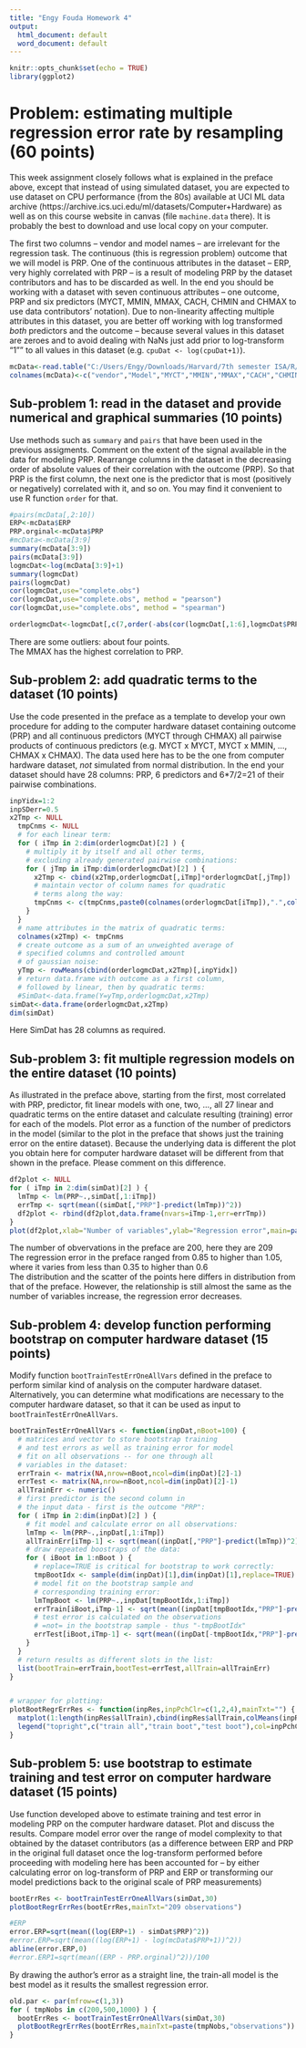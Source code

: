 ---
title: "Engy Fouda Homework 4"
output:
  html_document: default
  word_document: default
---

```{r setup, include=FALSE}
knitr::opts_chunk$set(echo = TRUE)
library(ggplot2)
```

# Problem: estimating multiple regression error rate by resampling (60 points)

This week assignment closely follows what is explained in the preface above, except that instead of using simulated dataset, you are expected to use dataset on CPU performance (from the 80s) available at UCI ML data archive (https://archive.ics.uci.edu/ml/datasets/Computer+Hardware) as well as on this course website in canvas (file `machine.data` there).  It is probably the best to download and use local copy on your computer.

The first two columns -- vendor and model names -- are irrelevant for the regression task. The continuous (this is regression problem) outcome that we will model is PRP.  One of the continuous attributes in the dataset -- ERP, very highly correlated with PRP -- is a result of modeling PRP by the dataset contributors and has to be discarded as well.  In the end you should be working with a dataset with seven continuous attributes -- one outcome, PRP and six predictors (MYCT, MMIN, MMAX, CACH, CHMIN and CHMAX to use data contributors' notation).  Due to non-linearity affecting multiple attributes in this dataset, you are better off working with log transformed *both* predictors and the outcome -- because several values in this dataset are zeroes and to avoid dealing with NaNs just add prior to log-transform "1"" to all values in this dataset (e.g. `cpuDat <- log(cpuDat+1)`).

```{r}
mcData<-read.table("C:/Users/Engy/Downloads/Harvard/7th semester ISA/R/Week 4/machine.data",sep=",");
colnames(mcData)<-c("vendor","Model","MYCT","MMIN","MMAX","CACH","CHMIN","CHMAX","PRP","ERP")

```


## Sub-problem 1: read in the dataset and provide numerical and graphical summaries (10 points)

Use methods such as `summary` and `pairs` that have been used in the previous assigments.  Comment on the extent of the signal available in the data for modeling PRP. Rearrange columns in the dataset in the decreasing order of absolute values of their correlation with the outcome (PRP).  So that PRP is the first column, the next one is the predictor that is most (positively or negatively) correlated with it, and so on.  You may find it convenient to use R function `order` for that.

```{r}
#pairs(mcData[,2:10])
ERP<-mcData$ERP
PRP.orginal<-mcData$PRP
#mcData<-mcData[3:9]
summary(mcData[3:9])
pairs(mcData[3:9])
logmcDat<-log(mcData[3:9]+1)
summary(logmcDat)
pairs(logmcDat)
cor(logmcDat,use="complete.obs")
cor(logmcDat,use="complete.obs", method = "pearson")
cor(logmcDat,use="complete.obs", method = "spearman")

orderlogmcDat<-logmcDat[,c(7,order(-abs(cor(logmcDat[,1:6],logmcDat$PRP,use="complete.obs"))))]
```

There are some outliers: about four points.  
The MMAX has the highest correlation to PRP.  

  
## Sub-problem 2: add quadratic terms to the dataset (10 points)

Use the code presented in the preface as a template to develop your own procedure for adding to the computer hardware dataset containing outcome (PRP) and all continuous predictors (MYCT through CHMAX) all pairwise products of continuous predictors (e.g. MYCT x MYCT, MYCT x MMIN, ..., CHMAX x CHMAX).  The data used here has to be the one from computer hardware dataset, _not_ simulated from normal distribution.  In the end your dataset should have 28 columns: PRP, 6 predictors and 6*7/2=21 of their pairwise combinations.

```{r}
inpYidx=1:2
inpSDerr=0.5
x2Tmp <- NULL
  tmpCnms <- NULL
  # for each linear term:
  for ( iTmp in 2:dim(orderlogmcDat)[2] ) {
    # multiply it by itself and all other terms,
    # excluding already generated pairwise combinations: 
    for ( jTmp in iTmp:dim(orderlogmcDat)[2] ) {
      x2Tmp <- cbind(x2Tmp,orderlogmcDat[,iTmp]*orderlogmcDat[,jTmp])
      # maintain vector of column names for quadratic
      # terms along the way:
      tmpCnms <- c(tmpCnms,paste0(colnames(orderlogmcDat[iTmp]),".",colnames(orderlogmcDat[jTmp])))
    }
  }
  # name attributes in the matrix of quadratic terms:
  colnames(x2Tmp) <- tmpCnms
  # create outcome as a sum of an unweighted average of 
  # specified columns and controlled amount 
  # of gaussian noise:
  yTmp <- rowMeans(cbind(orderlogmcDat,x2Tmp)[,inpYidx])
  # return data.frame with outcome as a first column,
  # followed by linear, then by quadratic terms:
  #SimDat<-data.frame(Y=yTmp,orderlogmcDat,x2Tmp)
simDat<-data.frame(orderlogmcDat,x2Tmp)
dim(simDat)
```

Here SimDat has 28 columns as required.  

## Sub-problem 3: fit multiple regression models on the entire dataset (10 points)

As illustrated in the preface above, starting from the first, most correlated with PRP, predictor, fit linear models with one, two, ..., all 27 linear and quadratic terms on the entire dataset and calculate resulting (training) error for each of the models. Plot error as a function of the number of predictors in the model (similar to the plot in the preface that shows just the training error on the entire dataset).  Because the underlying data is different the plot you obtain here for computer hardware dataset will be different from that shown in the preface.  Please comment on this difference.

```{r}
df2plot <- NULL
for ( iTmp in 2:dim(simDat)[2] ) {
  lmTmp <- lm(PRP~.,simDat[,1:iTmp])
  errTmp <- sqrt(mean((simDat[,"PRP"]-predict(lmTmp))^2))
  df2plot <- rbind(df2plot,data.frame(nvars=iTmp-1,err=errTmp))
}
plot(df2plot,xlab="Number of variables",ylab="Regression error",main=paste(dim(simDat)[1],"observations"))

```
  
The number of obvervations in the preface are 200, here they are 209  
The regression error in the preface ranged from 0.85 to higher than 1.05, where it varies from less than 0.35 to higher than 0.6  
The distribution and the scatter of the points here differs in distribution from that of the preface. However, the relationship is still almost the same as the number of variables increase, the regression error decreases.  


## Sub-problem 4: develop function performing bootstrap on computer hardware dataset (15 points)

Modify function `bootTrainTestErrOneAllVars` defined in the preface to perform similar kind of analysis on the computer hardware dataset.  Alternatively, you can determine what modifications are necessary to the computer hardware dataset, so that it can be used as input to `bootTrainTestErrOneAllVars`.
```{r}
bootTrainTestErrOneAllVars <- function(inpDat,nBoot=100) {
  # matrices and vector to store bootstrap training
  # and test errors as well as training error for model
  # fit on all observations -- for one through all
  # variables in the dataset:
  errTrain <- matrix(NA,nrow=nBoot,ncol=dim(inpDat)[2]-1)
  errTest <- matrix(NA,nrow=nBoot,ncol=dim(inpDat)[2]-1)
  allTrainErr <- numeric()
  # first predictor is the second column in
  # the input data - first is the outcome "PRP":
  for ( iTmp in 2:dim(inpDat)[2] ) {
    # fit model and calculate error on all observations:
    lmTmp <- lm(PRP~.,inpDat[,1:iTmp])
    allTrainErr[iTmp-1] <- sqrt(mean((inpDat[,"PRP"]-predict(lmTmp))^2))
    # draw repeated boostraps of the data:
    for ( iBoot in 1:nBoot ) {
      # replace=TRUE is critical for bootstrap to work correctly:
      tmpBootIdx <- sample(dim(inpDat)[1],dim(inpDat)[1],replace=TRUE)
      # model fit on the bootstrap sample and
      # corresponding training error:
      lmTmpBoot <- lm(PRP~.,inpDat[tmpBootIdx,1:iTmp])
      errTrain[iBoot,iTmp-1] <- sqrt(mean((inpDat[tmpBootIdx,"PRP"]-predict(lmTmpBoot))^2))
      # test error is calculated on the observations
      # =not= in the bootstrap sample - thus "-tmpBootIdx"
      errTest[iBoot,iTmp-1] <- sqrt(mean((inpDat[-tmpBootIdx,"PRP"]-predict(lmTmpBoot,newdata=inpDat[-tmpBootIdx,1:iTmp]))^2))
    }
  }
  # return results as different slots in the list:
  list(bootTrain=errTrain,bootTest=errTest,allTrain=allTrainErr)
}


# wrapper for plotting:
plotBootRegrErrRes <- function(inpRes,inpPchClr=c(1,2,4),mainTxt="") {
  matplot(1:length(inpRes$allTrain),cbind(inpRes$allTrain,colMeans(inpRes$bootTrain),colMeans(inpRes$bootTest)),pch=inpPchClr,col=inpPchClr,lty=1,type="b",xlab="Number of predictors",ylab="Regression error",main=mainTxt)
  legend("topright",c("train all","train boot","test boot"),col=inpPchClr,text.col=inpPchClr,pch=inpPchClr,lty=1)
}


```

## Sub-problem 5: use bootstrap to estimate training and test error on computer hardware dataset (15 points)

Use function developed above to estimate training and test error in modeling PRP on the computer hardware dataset.  Plot and discuss the results.  Compare model error over the range of model complexity to that obtained by the dataset contributors (as a difference between ERP and PRP in the original full dataset once the log-transform performed before proceeding with modeling here has been accounted for -- by either calculating error on log-transform of PRP and ERP or transforming our model predictions back to the original scale of PRP measurements)
```{r}
bootErrRes <- bootTrainTestErrOneAllVars(simDat,30)
plotBootRegrErrRes(bootErrRes,mainTxt="209 observations")

#ERP
error.ERP=sqrt(mean((log(ERP+1) - simDat$PRP)^2))
#error.ERP=sqrt(mean((log(ERP+1) - log(mcData$PRP+1))^2))
abline(error.ERP,0)
#error.ERP1=sqrt(mean((ERP - PRP.orginal)^2))/100

```

By drawing the author's error as a straight line, the train-all model is the best model as it results the smallest regression error.  

```{r}
old.par <- par(mfrow=c(1,3))
for ( tmpNobs in c(200,500,1000) ) {
  bootErrRes <- bootTrainTestErrOneAllVars(simDat,30)
  plotBootRegrErrRes(bootErrRes,mainTxt=paste(tmpNobs,"observations"))
}
```



